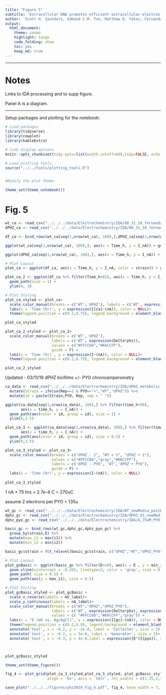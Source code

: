 ```yaml
---
title: "Figure 5"
subtitle: 'Extracellular DNA promotes efficient extracellular electron transfer by pyocyanin in *Pseudomonas aeruginosa* biofilms.'
author: 'Scott H. Saunders, Edmund C.M. Tse, Matthew D. Yates, Fernanda Jiménez-Otero, Jacqueline K. Barton, Leonard M. Tender and Dianne K. Newman'
output:
  html_document:
    theme: cosmo
    highlight: tango
    code_folding: show
    toc: yes
    keep_md: true
---
```


--------

# Notes

Links to IDA processing and to supp figure.

Panel A is a diagram.

----

Setup packages and plotting for the notebook:

```r
# Load packages
library(tidyverse)
library(cowplot)
library(kableExtra)

# Code display options
knitr::opts_chunk$set(tidy.opts=list(width.cutoff=60),tidy=FALSE, echo = TRUE, message=FALSE, warning=FALSE, fig.align="center", fig.retina = 2)

# Load plotting tools
source("../../tools/plotting_tools.R")


#Modify the plot theme

theme_set(theme_notebook())
```

# Fig. 5

```r
wt_ca <- read_csv("../../../data/Electrochemistry/IDA/08_31_18_fernanda_wt_CA.csv") %>% mutate(strain = 'WT')
dPHZ_ca <- read_csv("../../../data/Electrochemistry/IDA/08_31_18_fernanda_dPHZpyo_CA.csv") %>% mutate(strain = 'dPHZ')

df_ca <- bind_rows(wt_ca[seq(1,nrow(wt_ca), 100),],dPHZ_ca[seq(1,nrow(wt_ca), 100),])

ggplot(wt_ca[seq(1,nrow(wt_ca), 100),], aes(x = Time_h, y = I_nA)) + geom_point()

ggplot(dPHZ_ca[seq(1,nrow(wt_ca), 100),], aes(x = Time_h, y = I_nA)) + geom_point()

# Plot Layout
plot_ca <- ggplot(df_ca, aes(x = Time_h, y = I_nA, color = strain)) + geom_path(size = 1)

plot_ca_2 <- ggplot(df_ca %>% filter(Time_h<65), aes(x = Time_h, y = I_nA, color = strain)) + 
  geom_path(size = 1) + 
  ylim(0, 3)

# Plot Styling
plot_ca_styled <- plot_ca+
  scale_color_manual(breaks = c('WT','dPHZ'), labels = c('WT', expression(Delta*phz)), values = c("#FFCC66","#66CCFF")) +
  labs(x = 'Time (hr)', y = expression(I[ca]~(nA)), color = NULL)+
  theme(legend.position = c(0.2,0.75), legend.background = element_blank()) 

plot_ca_styled

plot_ca_2_styled <- plot_ca_2+
  scale_color_manual(breaks = c('WT','dPHZ'), 
                     labels = c('WT', expression(Delta*phz)), 
                     values = c("#FFCC66","#66CCFF"),
                     guide = F) +
  labs(x = 'Time (hr)', y = expression(I~(nA)), color = NULL)+
  theme(legend.position = c(0.2,0.75), legend.background = element_blank()) 

plot_ca_2_styled
```

Updated - 03/11/19 dPHZ biofilms +/- PYO chronoamperometry

```r
ca_data <- read_csv("../../../data/Electrochemistry/IDA/dPHZ_metabolic_current.csv", comment = "#") %>% 
  mutate(Strain = ifelse(Rep==1 & PYO=="+","WT","dPHZ")) %>% 
  mutate(id = paste(Strain,PYO, Rep, sep = " "))

ggplot(ca_data[seq(1,nrow(ca_data), 100),] %>% filter(time_h<90), 
       aes(x = time_h, y = I_nA)) + 
  geom_path(aes(color = id, group = id), size = 1) + 
  ylim(0,3.5)

plot_ca_3 <- ggplot(ca_data[seq(1,nrow(ca_data), 100),] %>% filter(time_h<90) %>% filter(id %in% c("dPHZ - 2", "WT + 1", "dPHZ + 2")), 
       aes(x = time_h, y = I_nA)) + 
  geom_path(aes(color = id, group = id), size = 0.5) + 
  ylim(0,3.5)

plot_ca_3_styled <- plot_ca_3+
  scale_color_manual(breaks = c("dPHZ - 2", "WT + 1", "dPHZ + 2"),
                     values = c("#FFCC66","gray","#66CCFF"),
                     labels = c('dPHZ - PYO', 'WT','dPHZ + PYO'),
                     guide = F) +
  labs(x = 'Time (hr)', y = expression(I~(nA)), color = NULL)
  
plot_ca_3_styled
```
1 nA * 75 hrs = 2.7e-4 C = 270uC

assume 2 electrons per PYO = 135u

```r
wt_gc <- read_csv("../../../data/Electrochemistry/IDA/WT_newMedia_postEquil_GC.txt", skip = 21,col_names =c('E', 'i1', 'i2', 't')) %>% mutate(strain='WT')
dphz_gc <- read_csv("../../../data/Electrochemistry/IDA/dPHZ_d3_newMedia_GC_3mVs.txt", skip = 0,col_names =c('E', 'i1', 'i2', 't') ) %>% mutate(strain = 'dPHZ')
dphz_pyo_gc <- read_csv("../../../data/Electrochemistry/IDA/A_75uM_PYO_GC_2.txt",skip = 21,col_names =c('E', 'i1', 'i2', 't')) %>% mutate(strain = 'dPHZ_PYO')

basic_gc <- bind_rows(wt_gc,dphz_gc,dphz_pyo_gc) %>% 
  group_by(strain,E) %>% 
  mutate(max_i1 = max(i1)) %>% 
  mutate(min_i2 = min(i2)) 

basic_gc$strain = fct_relevel(basic_gc$strain, c("dPHZ","WT","dPHZ_PYO"))

# Plot Layout
plot_gcBasic <- ggplot(basic_gc %>% filter(E<=0), aes(x = E , y = min_i2 , color = strain)) + 
  geom_vline(xintercept = -0.265, linetype=2, color = 'gray', size = 0.5) + 
  geom_path( size = 0.5) + 
  geom_path(aes(y = max_i1), size = 0.5)

# Plot Styling
plot_gcBasic_styled <- plot_gcBasic +
  scale_x_reverse(labels = mV_label)+
  scale_y_continuous(labels = nA_label)+
  scale_color_manual(breaks = c("WT","dPHZ","dPHZ_PYO"), 
                     labels = c('WT', expression(Delta*phz), expression(Delta*phz + PYO)), 
                     values = c( "#FFCC66","#66CCFF","gray")) + 
  labs(x = "E (mV vs. Ag/AgCl)", y = expression(I[gc]~(nA)), color = NULL) +
  theme(legend.position = c(0.2,0.8), legend.background = element_blank()) +
  annotate('text', x = -0.2, y = -2e-8, label = 'Collector', size = 2) +
  annotate('text', x = -0.2, y = 3e-8, label = 'Generator', size = 2)+
  annotate('text', x = -0.3, y = 4e-8,label = expression({E^0}[pyo]), size = 2 )



plot_gcBasic_styled
```

```r
theme_set(theme_figure())

fig_4 <- plot_grid(plot_ca_3_styled,plot_ca_3_styled, plot_gcBasic_styled,plot_gcBasic_styled, 
                   align = 'hv', axis = 'tblr', rel_widths = c(1.25,2,1.25,2), ncol = 4, scale = 0.95, labels = c('F','G','H','I'), label_size = 12)

save_plot("../../../figures/phz2019_Fig_4.pdf", fig_4, base_width = 7, base_height = 1.5)
```
